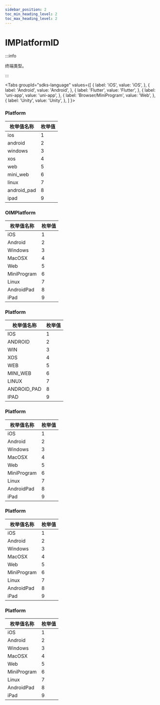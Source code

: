 ```yaml
---
sidebar_position: 2
toc_min_heading_level: 2
toc_max_heading_level: 2
---
```


# IMPlatformID

:::info

终端类型。

:::

<Tabs
groupId="sdks-language"
values={[
{ label: 'iOS', value: 'iOS', },
{ label: 'Android', value: 'Android', },
{ label: 'Flutter', value: 'Flutter', },
{ label: 'uni-app', value: 'uni-app', },
{ label: 'Browser/MiniProgram', value: 'Web', },
{ label: 'Unity', value: 'Unity', },
]
}>

<TabItem value="Flutter">

### Platform

| 枚举值名称  | 枚举值 |
| ----------- | ------ |
| ios         | 1      |
| android     | 2      |
| windows     | 3      |
| xos         | 4      |
| web         | 5      |
| mini_web    | 6      |
| linux       | 7      |
| android_pad | 8      |
| ipad        | 9      |

</TabItem>

<TabItem value="iOS">

### OIMPlatform

| 枚举值名称  | 枚举值 |
| ----------- | ------ |
| iOS         | 1      |
| Android     | 2      |
| Windows     | 3      |
| MacOSX      | 4      |
| Web         | 5      |
| MiniProgram | 6      |
| Linux       | 7      |
| AndroidPad  | 8      |
| iPad        | 9      |

</TabItem>

<TabItem value="Android">

### Platform

| 枚举值名称  | 枚举值 |
| ----------- | ------ |
| IOS         | 1      |
| ANDROID     | 2      |
| WIN     | 3      |
| XOS         | 4      |
| WEB         | 5      |
| MINI_WEB    | 6      |
| LINUX       | 7      |
| ANDROID_PAD | 8      |
| IPAD        | 9      |


</TabItem>

<TabItem value="Web">

### Platform

| 枚举值名称  | 枚举值 |
| ----------- | ------ |
| iOS         | 1      |
| Android     | 2      |
| Windows     | 3      |
| MacOSX      | 4      |
| Web         | 5      |
| MiniProgram | 6      |
| Linux       | 7      |
| AndroidPad  | 8      |
| iPad        | 9      |

</TabItem>

<TabItem value="uni-app">

### Platform

| 枚举值名称  | 枚举值 |
| ----------- | ------ |
| iOS         | 1      |
| Android     | 2      |
| Windows     | 3      |
| MacOSX      | 4      |
| Web         | 5      |
| MiniProgram | 6      |
| Linux       | 7      |
| AndroidPad  | 8      |
| iPad        | 9      |

</TabItem>

<TabItem value="Unity">

### Platform

| 枚举值名称  | 枚举值 |
| ----------- | ------ |
| iOS         | 1      |
| Android     | 2      |
| Windows     | 3      |
| MacOSX      | 4      |
| Web         | 5      |
| MiniProgram | 6      |
| Linux       | 7      |
| AndroidPad  | 8      |
| iPad        | 9      |

</TabItem>
</Tabs>
